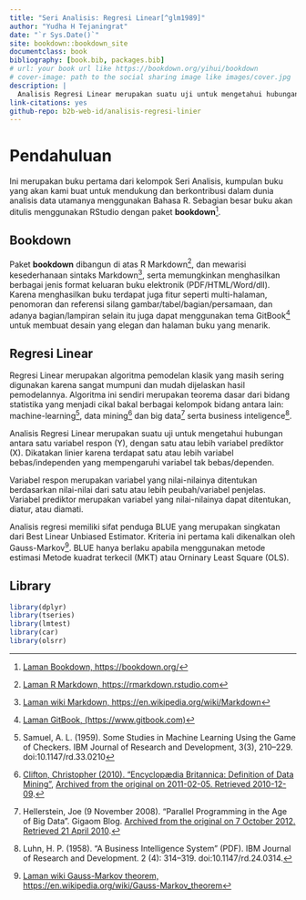 ```yaml
--- 
title: "Seri Analisis: Regresi Linear[^glm1989]"
author: "Yudha H Tejaningrat"
date: "`r Sys.Date()`"
site: bookdown::bookdown_site
documentclass: book
bibliography: [book.bib, packages.bib]
# url: your book url like https://bookdown.org/yihui/bookdown
# cover-image: path to the social sharing image like images/cover.jpg
description: |
  Analisis Regresi Linear merupakan suatu uji untuk mengetahui hubungan antara satu variabel respon (Y), dengan satu atau lebih variabel prediktor (X).
link-citations: yes
github-repo: b2b-web-id/analisis-regresi-linier
---
```


# Pendahuluan

Ini merupakan buku pertama dari kelompok Seri Analisis, kumpulan buku yang akan kami buat untuk mendukung dan berkontribusi dalam dunia analisis data utamanya menggunakan Bahasa R. Sebagian besar buku akan ditulis menggunakan RStudio dengan paket __bookdown__[^lamanbookdown].

## Bookdown

Paket __bookdown__ dibangun di atas R Markdown[^lamanrmarkdown], dan mewarisi kesederhanaan sintaks Markdown[^wikimarkdown], serta memungkinkan menghasilkan berbagai jenis format keluaran buku elektronik (PDF/HTML/Word/dll). Karena menghasilkan buku terdapat juga fitur seperti multi-halaman, penomoran dan referensi silang gambar/tabel/bagian/persamaan, dan adanya bagian/lampiran selain itu juga dapat menggunakan tema GitBook[^lamangitbook] untuk membuat desain yang elegan dan halaman buku yang menarik.

## Regresi Linear

Regresi Linear merupakan algoritma pemodelan klasik yang masih sering digunakan karena sangat mumpuni dan mudah dijelaskan hasil pemodelannya. Algoritma ini sendiri merupakan teorema dasar dari bidang statistika yang menjadi cikal bakal berbagai kelompok bidang antara lain: machine-learning[^samuel1959], data mining[^britanicadatamining] dan big data[^hellersteinGigaom2008] serta business inteligence[^luhn1958].

Analisis Regresi Linear merupakan suatu uji untuk mengetahui hubungan antara satu variabel respon (Y), dengan satu atau lebih variabel prediktor (X). Dikatakan linier karena terdapat satu atau lebih variabel bebas/independen yang mempengaruhi variabel tak bebas/dependen.

Variabel respon merupakan variabel yang nilai-nilainya ditentukan berdasarkan nilai-nilai dari satu atau lebih peubah/variabel penjelas. Variabel prediktor merupakan variabel yang nilai-nilainya dapat ditentukan, diatur, atau diamati.

Analisis regresi memiliki sifat penduga BLUE yang merupakan singkatan dari Best Linear Unbiased Estimator. Kriteria ini pertama kali dikenalkan oleh Gauss-Markov[^wikigaussmarkov]. BLUE hanya berlaku apabila menggunakan metode estimasi Metode kuadrat terkecil (MKT) atau Orninary Least Square (OLS).

## Library

```r
library(dplyr)
library(tseries)
library(lmtest)
library(car)
library(olsrr)
```

[^glm1989]: McCullagh, P.; Nelder, J. A. (1989), "An outline of generalized linear models", Generalized Linear Models, Springer US, pp. 21–47, doi:10.1007/978-1-4899-3242-6_2, ISBN 9780412317606
[^wikigaussmarkov]: [Laman wiki Gauss-Markov theorem, https://en.wikipedia.org/wiki/Gauss-Markov_theorem](https://en.wikipedia.org/wiki/Gauss-Markov_theorem)
[^lamanbookdown]: [Laman Bookdown, https://bookdown.org/](https://bookdown.org/)
[^lamanrmarkdown]: [Laman R Markdown, https://rmarkdown.rstudio.com](https://rmarkdown.rstudio.com)
[^wikimarkdown]: [Laman wiki Markdown, https://en.wikipedia.org/wiki/Markdown](https://en.wikipedia.org/wiki/Markdown)
[^lamangitbook]: [Laman GitBook, (https://www.gitbook.com)](https://www.gitbook.com)
[^samuel1959]: Samuel, A. L. (1959). Some Studies in Machine Learning Using the Game of Checkers. IBM Journal of Research and Development, 3(3), 210–229. doi:10.1147/rd.33.0210 
[^britanicadatamining]: [Clifton, Christopher (2010). "Encyclopædia Britannica: Definition of Data Mining"](https://www.britannica.com/EBchecked/topic/1056150/data-mining), [Archived from the original on 2011-02-05. Retrieved 2010-12-09](https://web.archive.org/web/20110205121520/http://www.britannica.com/EBchecked/topic/1056150/data-mining).
[^hellersteinGigaom2008]: Hellerstein, Joe (9 November 2008). "Parallel Programming in the Age of Big Data". Gigaom Blog. [Archived from the original on 7 October 2012. Retrieved 21 April 2010](https://web.archive.org/web/20121007033928/http://gigaom.com/2008/11/09/mapreduce-leads-the-way-for-parallel-programming/).
[^luhn1958]: Luhn, H. P. (1958). "A Business Intelligence System" (PDF). IBM Journal of Research and Development. 2 (4): 314–319. doi:10.1147/rd.24.0314.
